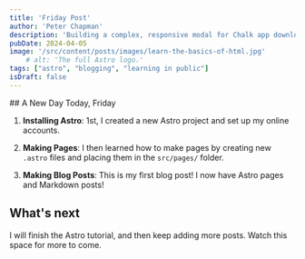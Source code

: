 ```yaml
---
title: 'Friday Post'
author: 'Peter Chapman'
description: 'Building a complex, responsive modal for Chalk app downloads.'
pubDate: 2024-04-05
image: '/src/content/posts/images/learn-the-basics-of-html.jpg'
    # alt: 'The full Astro logo.'
tags: ["astro", "blogging", "learning in public"]
isDraft: false
---
```



<Picture src={brianHead} alt="great fun back then" format="avif" />
## A New Day Today, Friday

1. **Installing Astro**: 1st, I created a new Astro project and set up my online accounts.

2. **Making Pages**: I then learned how to make pages by creating new `.astro` files and placing them in the `src/pages/` folder.

3. **Making Blog Posts**: This is my first blog post! I now have Astro pages and Markdown posts!

## What's next

I will finish the Astro tutorial, and then keep adding more posts. Watch this space for more to come.
